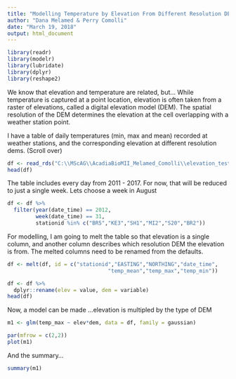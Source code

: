 ```yaml
---
title: "Modelling Temperature by Elevation From Different Resolution DEM's"
author: "Dana Melamed & Perry Comolli"
date: "March 19, 2018"
output: html_document
---
```

```r
library(readr)
library(modelr)
library(lubridate)
library(dplyr)
library(reshape2)
```


We know that elevation and temperature are related, but...
While temperature is captured at a point location, elevation is often taken from a raster of elevations, called a digital elevation model (DEM). The spatial resolution of the DEM determines the elevation at the cell overlapping with a weather station point.

I have a table of daily temperatures (min, max and mean) recorded at weather stations, and the corresponding elevation at different resolution dems. (Scroll over)

```r
df <- read_rds("C:\\MScAG\\AcadiaBioMII_Melamed_Comolli\\elevation_test.rds")
head(df)
```

The table includes every day from 2011 - 2017. For now, that will be reduced to just a single week. Lets choose a week in August

```r
df <- df %>%
  filter(year(date_time) == 2012,
         week(date_time) == 31,
         stationid %in% c("BR5","KE3","SH1","MI2","S20","BR2"))
```


For modelling, I am going to melt the table so that elevation is a single column, and another column describes which resolution DEM the elevation is from. The melted columns need to be renamed from the defaults.

```r
df <- melt(df, id = c("stationid","EASTING","NORTHING","date_time",
                                "temp_mean","temp_max","temp_min"))

df <- df %>%
  dplyr::rename(elev = value, dem = variable)
head(df)
```


Now, a model can be made ...elevation is multipled by the type of DEM
```r
m1 <- glm(temp_max ~ elev*dem, data = df, family = gaussian)

par(mfrow = c(2,2))
plot(m1)
```

And the summary...
```r
summary(m1)
```

